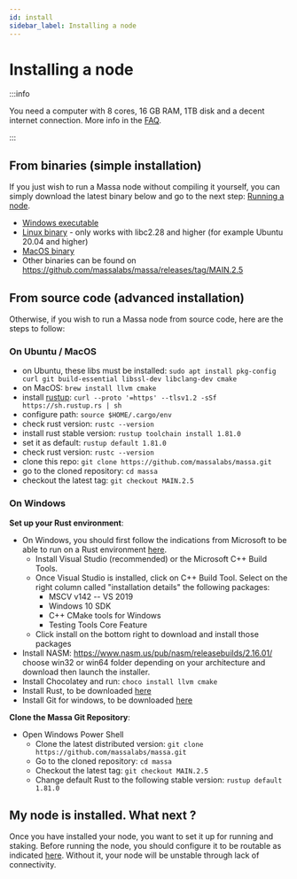 ```yaml
---
id: install
sidebar_label: Installing a node
---
```


# Installing a node

:::info

You need a computer with 8 cores, 16 GB RAM, 1TB disk and a decent internet connection.
More info in the [FAQ](/docs/node/faq).

:::

## From binaries (simple installation)

If you just wish to run a Massa node without compiling it yourself, you can simply download the latest binary below and
go to the next step: [Running a node](/docs/node/run).

- [Windows executable](https://github.com/massalabs/massa/releases/download/MAIN.2.5/massa_MAIN.2.5_release_windows.zip)
- [Linux binary](https://github.com/massalabs/massa/releases/download/MAIN.2.5/massa_MAIN.2.5_release_linux.tar.gz) - 
only works with libc2.28 and higher (for example Ubuntu 20.04 and higher)
- [MacOS binary](https://github.com/massalabs/massa/releases/download/MAIN.2.5/massa_MAIN.2.5_release_macos_aarch64.tar.gz)
- Other binaries can be found on https://github.com/massalabs/massa/releases/tag/MAIN.2.5

## From source code (advanced installation)

Otherwise, if you wish to run a Massa node from source code, here are the steps to follow:

### On Ubuntu / MacOS

- on Ubuntu, these libs must be installed: ```sudo apt install pkg-config curl git build-essential libssl-dev libclang-dev cmake```
- on MacOS: ```brew install llvm cmake```
- install [rustup](https://www.rust-lang.org/tools/install): ```curl --proto '=https' --tlsv1.2 -sSf https://sh.rustup.rs | sh```
- configure path: ```source $HOME/.cargo/env```
- check rust version: ```rustc --version```
- install rust stable version: ```rustup toolchain install 1.81.0```
- set it as default: ```rustup default 1.81.0```
- check rust version: ```rustc --version```
- clone this repo: ```git clone https://github.com/massalabs/massa.git```
- go to the cloned repository: ```cd massa```
- checkout the latest tag: ```git checkout MAIN.2.5```

### On Windows

**Set up your Rust environment**:
- On Windows, you should first follow the indications from Microsoft to be able to run on a Rust environment [here](https://docs.microsoft.com/en-gb/windows/dev-environment/rust/setup).
    - Install Visual Studio (recommended) or the Microsoft C++ Build Tools.
    - Once Visual Studio is installed, click on C++ Build Tool. Select on the right column called "installation details" the following packages:
        - MSCV v142 -- VS 2019
        - Windows 10 SDK
        - C++ CMake tools for Windows
        - Testing Tools Core Feature
    - Click install on the bottom right to download and install those packages
- Install NASM: https://www.nasm.us/pub/nasm/releasebuilds/2.16.01/ choose win32 or win64 folder depending on your architecture and download then launch the installer.
- Install Chocolatey and run: ```choco install llvm cmake```
- Install Rust, to be downloaded [here](https://www.rust-lang.org/tools/install)
- Install Git for windows, to be downloaded [here](https://git-scm.com/download/win)

**Clone the Massa Git Repository**:
- Open Windows Power Shell
    - Clone the latest distributed version: ```git clone https://github.com/massalabs/massa.git```
    - Go to the cloned repository: ```cd massa```
    - Checkout the latest tag: ```git checkout MAIN.2.5```
    - Change default Rust to the following stable version: ```rustup default 1.81.0```

## My node is installed. What next ?

Once you have installed your node, you want to set it up for running and staking.
Before running the node, you should configure it to be routable as indicated [here](routability#how-to-make-your-node-routable).
Without it, your node will be unstable through lack of connectivity.